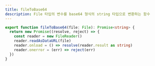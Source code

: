 ```yaml
---
title: fileToBase64
description: File 타입의 변수를 base64 형식의 string 타입으로 변환하는 함수
---
```


```ts title="utils/file-to-base64.ts"
export function fileToBase64(file: File): Promise<string> {
  return new Promise((resolve, reject) => {
    const reader = new FileReader()
    reader.readAsDataURL(file)
    reader.onload = () => resolve(reader.result as string)
    reader.onerror = (err) => reject(err)
  })
}
```
